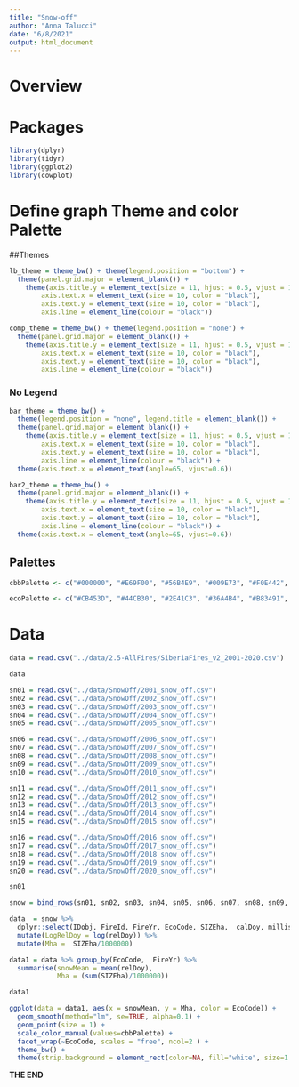 ```yaml
---
title: "Snow-off"
author: "Anna Talucci"
date: "6/8/2021"
output: html_document
---
```




# Overview


# Packages


```r

library(dplyr)
library(tidyr)
library(ggplot2)
library(cowplot)

```

# Define graph Theme and color Palette 

##Themes
```r
lb_theme = theme_bw() + theme(legend.position = "bottom") +  
  theme(panel.grid.major = element_blank()) +
    theme(axis.title.y = element_text(size = 11, hjust = 0.5, vjust = 1.1),
        axis.text.x = element_text(size = 10, color = "black"),
        axis.text.y = element_text(size = 10, color = "black"),
        axis.line = element_line(colour = "black"))
```

```r
comp_theme = theme_bw() + theme(legend.position = "none") +  
  theme(panel.grid.major = element_blank()) +
    theme(axis.title.y = element_text(size = 11, hjust = 0.5, vjust = 1.1),
        axis.text.x = element_text(size = 10, color = "black"),
        axis.text.y = element_text(size = 10, color = "black"),
        axis.line = element_line(colour = "black"))
```

### No Legend
```r
bar_theme = theme_bw() + 
  theme(legend.position = "none", legend.title = element_blank()) +
  theme(panel.grid.major = element_blank()) +
    theme(axis.title.y = element_text(size = 11, hjust = 0.5, vjust = 1.1),
        axis.text.x = element_text(size = 10, color = "black"),
        axis.text.y = element_text(size = 10, color = "black"),
        axis.line = element_line(colour = "black")) +
  theme(axis.text.x = element_text(angle=65, vjust=0.6)) 
```

```r
bar2_theme = theme_bw() + 
  theme(panel.grid.major = element_blank()) +
    theme(axis.title.y = element_text(size = 11, hjust = 0.5, vjust = 1.1),
        axis.text.x = element_text(size = 10, color = "black"),
        axis.text.y = element_text(size = 10, color = "black"),
        axis.line = element_line(colour = "black")) +
  theme(axis.text.x = element_text(angle=65, vjust=0.6)) 
```


## Palettes
```r
cbbPalette <- c("#000000", "#E69F00", "#56B4E9", "#009E73", "#F0E442", "#0072B2", "#D55E00", "#CC79A7")
```

```r
ecoPalette <- c("#CB453D", "#44CB30", "#2E41C3", "#36A4B4", "#B83491", "#B09C32", "#AE3D5F", "#2DC086", "#3261A1")
```



# Data 

```r
data = read.csv("../data/2.5-AllFires/SiberiaFires_v2_2001-2020.csv") 
```

```r
data
```


```r
sn01 = read.csv("../data/SnowOff/2001_snow_off.csv") 
sn02 = read.csv("../data/SnowOff/2002_snow_off.csv") 
sn03 = read.csv("../data/SnowOff/2003_snow_off.csv") 
sn04 = read.csv("../data/SnowOff/2004_snow_off.csv") 
sn05 = read.csv("../data/SnowOff/2005_snow_off.csv") 
```

```r
sn06 = read.csv("../data/SnowOff/2006_snow_off.csv") 
sn07 = read.csv("../data/SnowOff/2007_snow_off.csv") 
sn08 = read.csv("../data/SnowOff/2008_snow_off.csv") 
sn09 = read.csv("../data/SnowOff/2009_snow_off.csv") 
sn10 = read.csv("../data/SnowOff/2010_snow_off.csv") 
```

```r
sn11 = read.csv("../data/SnowOff/2011_snow_off.csv") 
sn12 = read.csv("../data/SnowOff/2012_snow_off.csv") 
sn13 = read.csv("../data/SnowOff/2013_snow_off.csv") 
sn14 = read.csv("../data/SnowOff/2014_snow_off.csv") 
sn15 = read.csv("../data/SnowOff/2015_snow_off.csv") 
```


```r
sn16 = read.csv("../data/SnowOff/2016_snow_off.csv") 
sn17 = read.csv("../data/SnowOff/2017_snow_off.csv") 
sn18 = read.csv("../data/SnowOff/2018_snow_off.csv") 
sn19 = read.csv("../data/SnowOff/2019_snow_off.csv") 
sn20 = read.csv("../data/SnowOff/2020_snow_off.csv") 
```


```r
sn01
```


```r

snow = bind_rows(sn01, sn02, sn03, sn04, sn05, sn06, sn07, sn08, sn09, sn10, sn11, sn12,  sn13, sn14, sn15, sn16, sn17, sn18, sn19, sn20)
```

```r
data  = snow %>% 
  dplyr::select(IDobj, FireId, FireYr, EcoCode, SIZEha,  calDoy, millis,  relDoy, year) %>% filter(EcoCode !="SSFS") %>%
  mutate(LogRelDoy = log(relDoy)) %>%
  mutate(Mha =  SIZEha/1000000)
```



```r

data1 = data %>% group_by(EcoCode,  FireYr) %>%
  summarise(snowMean = mean(relDoy),
            Mha = (sum(SIZEha)/1000000))

data1
```

```r
ggplot(data = data1, aes(x = snowMean, y = Mha, color = EcoCode)) + 
  geom_smooth(method="lm", se=TRUE, alpha=0.1) +
  geom_point(size = 1) +
  scale_color_manual(values=cbbPalette) +
  facet_wrap(~EcoCode, scales = "free", ncol=2 ) +
  theme_bw() +
  theme(strip.background = element_rect(color=NA, fill="white", size=1.5, linetype="solid")) 

```

**THE END**